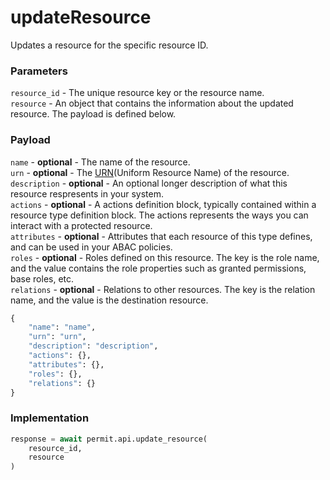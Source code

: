 # updateResource

Updates a resource for the specific resource ID.

### Parameters

`resource_id` - The unique resource key or the resource name.<br />
`resource` - An object that contains the information about the updated resource. The payload is defined below.<br/>

### Payload

`name` - **optional** - The name of the resource.<br/>
`urn` - **optional** - The [URN](https://en.wikipedia.org/wiki/Uniform_Resource_Name)(Uniform Resource Name) of the resource.<br/>
`description` - **optional** - An optional longer description of what this resource respresents in your system.<br/>
`actions` - **optional** - A actions definition block, typically contained within a resource type definition block. The actions represents the ways you can interact with a protected resource.<br/>
`attributes` - **optional** - Attributes that each resource of this type defines, and can be used in your ABAC policies.<br/>
`roles` - **optional** - Roles defined on this resource. The key is the role name, and the value contains the role properties such as granted permissions, base roles, etc.<br/>
`relations` - **optional** - Relations to other resources. The key is the relation name, and the value is the destination resource.<br/>

```python
{
	"name": "name",
	"urn": "urn",
	"description": "description",
	"actions": {},
	"attributes": {},
	"roles": {},
	"relations": {}
}
```

### Implementation

```python
response = await permit.api.update_resource(
	resource_id,
	resource
)
```

